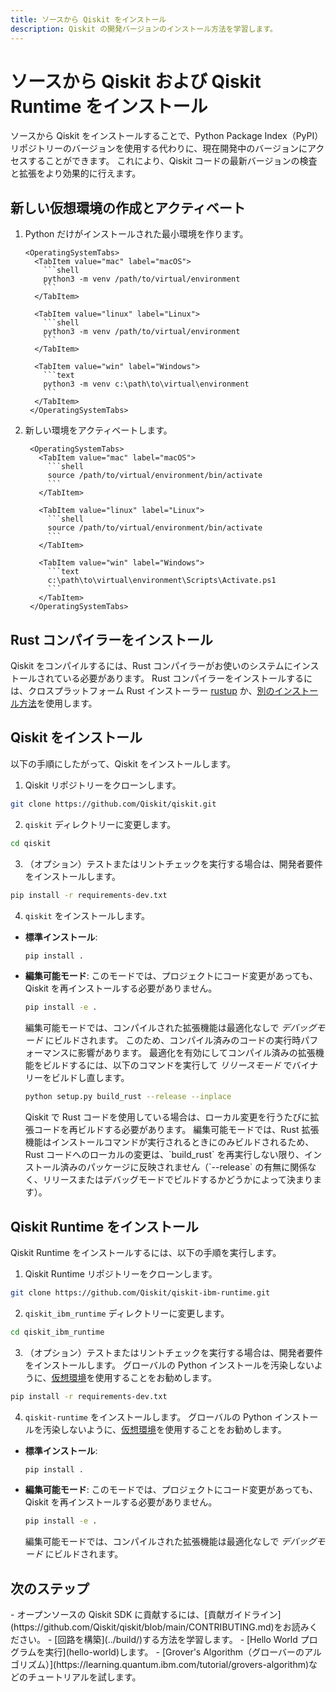 ```yaml
---
title: ソースから Qiskit をインストール
description: Qiskit の開発バージョンのインストール方法を学習します。
---
```


# ソースから Qiskit および Qiskit Runtime をインストール

ソースから Qiskit をインストールすることで、Python Package Index（PyPI）リポジトリーのバージョンを使用する代わりに、現在開発中のバージョンにアクセスすることができます。 これにより、Qiskit コードの最新バージョンの検査と拡張をより効果的に行えます。 

## 新しい仮想環境の作成とアクティベート

1.  Python だけがインストールされた最小環境を作ります。

    ````
    <OperatingSystemTabs>
      <TabItem value="mac" label="macOS">
        ```shell
        python3 -m venv /path/to/virtual/environment
        ```
      </TabItem>

      <TabItem value="linux" label="Linux">
        ```shell
        python3 -m venv /path/to/virtual/environment
        ```
      </TabItem>

      <TabItem value="win" label="Windows">
        ```text
        python3 -m venv c:\path\to\virtual\environment
        ```
      </TabItem>
     </OperatingSystemTabs>
    ````

2.  新しい環境をアクティベートします。

    ````
     <OperatingSystemTabs>
       <TabItem value="mac" label="macOS">
         ```shell
         source /path/to/virtual/environment/bin/activate
         ```
       </TabItem>

       <TabItem value="linux" label="Linux">
         ```shell
         source /path/to/virtual/environment/bin/activate
         ```
       </TabItem>

       <TabItem value="win" label="Windows">
         ```text
         c:\path\to\virtual\environment\Scripts\Activate.ps1
         ```
       </TabItem>
     </OperatingSystemTabs>
    ````

## Rust コンパイラーをインストール

Qiskit をコンパイルするには、Rust コンパイラーがお使いのシステムにインストールされている必要があります。 Rust コンパイラーをインストールするには、クロスプラットフォーム Rust インストーラー [rustup](https://rustup.rs/) か、[別のインストール方法](https://forge.rust-lang.org/infra/other-installation-methods.html)を使用します。 

## Qiskit をインストール

以下の手順にしたがって、Qiskit をインストールします。

1.  Qiskit リポジトリーをクローンします。

```bash
git clone https://github.com/Qiskit/qiskit.git
```

2.  `qiskit` ディレクトリーに変更します。 

```bash
cd qiskit
```

3.  （オプション）テストまたはリントチェックを実行する場合は、開発者要件をインストールします。

```bash
pip install -r requirements-dev.txt
```

4.  `qiskit` をインストールします。 

-   **標準インストール**: 

    ```bash
    pip install .
    ```

-   **編集可能モード**: このモードでは、プロジェクトにコード変更があっても、Qiskit を再インストールする必要がありません。

    ```bash
    pip install -e .
    ```

    編集可能モードでは、コンパイルされた拡張機能は最適化なしで _デバッグモード_ にビルドされます。 このため、コンパイル済みのコードの実行時パフォーマンスに影響があります。 最適化を有効にしてコンパイル済みの拡張機能をビルドするには、以下のコマンドを実行して _リリースモード_ でバイナリーをビルドし直します。

    ```bash
    python setup.py build_rust --release --inplace
    ```

    <Admonition type="note">
    Qiskit で Rust コードを使用している場合は、ローカル変更を行うたびに拡張コードを再ビルドする必要があります。 編集可能モードでは、Rust 拡張機能はインストールコマンドが実行されるときにのみビルドされるため、Rust コードへのローカルの変更は、`build_rust` を再実行しない限り、インストール済みのパッケージに反映されません（`--release` の有無に関係なく、リリースまたはデバッグモードでビルドするかどうかによって決まります）。
    </Admonition>

## Qiskit Runtime をインストール

Qiskit Runtime をインストールするには、以下の手順を実行します。

1.  Qiskit Runtime リポジトリーをクローンします。

```bash
git clone https://github.com/Qiskit/qiskit-ibm-runtime.git
```

2.  `qiskit_ibm_runtime` ディレクトリーに変更します。 

```bash
cd qiskit_ibm_runtime
```

3.  （オプション）テストまたはリントチェックを実行する場合は、開発者要件をインストールします。 グローバルの Python インストールを汚染しないように、[仮想環境](https://docs.python.org/3/library/venv.html)を使用することをお勧めします。

```bash
pip install -r requirements-dev.txt
```

4.  `qiskit-runtime` をインストールします。 グローバルの Python インストールを汚染しないように、[仮想環境](https://docs.python.org/3/library/venv.html)を使用することをお勧めします。

-   **標準インストール**: 

    ```bash
    pip install .
    ```

-   **編集可能モード**: このモードでは、プロジェクトにコード変更があっても、Qiskit を再インストールする必要がありません。

    ```bash
    pip install -e .
    ```

    編集可能モードでは、コンパイルされた拡張機能は最適化なしで _デバッグモード_ にビルドされます。 

## 次のステップ

<Admonition type="tip" title="Recommendations">
  - オープンソースの Qiskit SDK に貢献するには、[貢献ガイドライン](https://github.com/Qiskit/qiskit/blob/main/CONTRIBUTING.md)をお読みください。
  - [回路を構築](../build/)する方法を学習します。
  - [Hello World プログラムを実行](hello-world)します。
  - [Grover's Algorithm（グローバーのアルゴリズム）](https://learning.quantum.ibm.com/tutorial/grovers-algorithm)などのチュートリアルを試します。
</Admonition>
